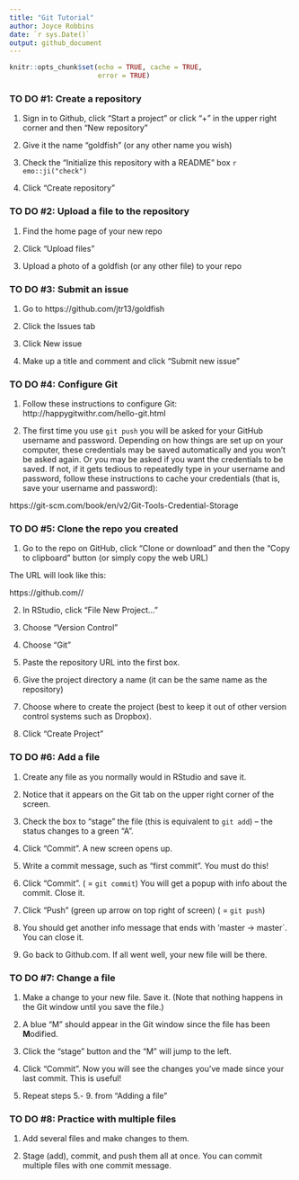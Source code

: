```yaml
---
title: "Git Tutorial"
author: Joyce Robbins
date: `r sys.Date()`
output: github_document
---
```


```r
knitr::opts_chunk$set(echo = TRUE, cache = TRUE,
                      error = TRUE)
```



### TO DO #1: Create a repository

1. Sign in to Github, click "Start a project" or click "+" in the upper right corner and then "New repository"

2. Give it the name "goldfish" (or any other name you wish)

3. Check the "Initialize this repository with a README" box `r emo::ji("check")`

4. Click "Create repository"

### TO DO #2: Upload a file to the repository

1. Find the home page of your new repo

2. Click "Upload files"

3. Upload a photo of a goldfish (or any other file) to your repo

### TO DO #3: Submit an issue

1. Go to https://github.com/jtr13/goldfish

2. Click the Issues tab

3. Click New issue

4. Make up a title and comment and click "Submit new issue" 

### TO DO #4: Configure Git

1. Follow these instructions to configure Git:  http://happygitwithr.com/hello-git.html

2. The first time you use `git push` you will be asked for your GitHub username and password. Depending on how things are set up on your computer, these credentials may be saved automatically and you won't be asked again. Or you may be asked if you want the credentials to be saved. If not, if it gets tedious to repeatedly type in your username and password, follow these instructions to cache your credentials (that is, save your username and password): 

https://git-scm.com/book/en/v2/Git-Tools-Credential-Storage

### TO DO #5: Clone the repo you created

1. Go to the repo on GitHub, click "Clone or download" and then the "Copy to clipboard" button (or simply copy the web URL)

The URL will look like this:

https://github.com/<your-Github-account-name>/<your-repository-name>

2. In RStudio, click "File New Project..."

3. Choose "Version Control"

4. Choose "Git"

5. Paste the repository URL into the first box.

6. Give the project directory a name (it can be the same name as the repository)

7. Choose where to create the project (best to keep it out of other version control systems such as Dropbox). 

8. Click "Create Project"

### TO DO #6: Add a file

1. Create any file as you normally would in RStudio and save it.

2. Notice that it appears on the Git tab on the upper right corner of the screen.

3. Check the box to "stage" the file (this is equivalent to `git add`) -- the status changes to a green "A".

4. Click "Commit". A new screen opens up.

5. Write a commit message, such as "first commit". You must do this!

6. Click "Commit". ( = `git commit`) You will get a popup with info about the commit.  Close it.

7. Click "Push" (green up arrow on top right of screen) ( = `git push`)

8. You should get another info message that ends with 'master -> master`. You can close it.

9. Go back to Github.com.  If all went well, your new file will be there.

### TO DO #7: Change a file

1. Make a change to your new file. Save it. (Note that nothing happens in the Git window until you save the file.)

2. A blue "M" should appear in the Git window since the file has been **M**odified.

3. Click the "stage" button and the "M" will jump to the left.

4. Click "Commit".  Now you will see the changes you've made since your last commit. This is useful!

5. Repeat steps 5.- 9. from "Adding a file"

### TO DO #8: Practice with multiple files

1. Add several files and make changes to them.

2. Stage (add), commit, and push them all at once.  You can commit multiple files with one commit message.



